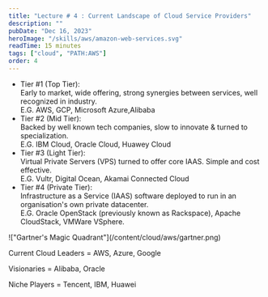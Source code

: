 ```yaml
---
title: "Lecture # 4 : Current Landscape of Cloud Service Providers"
description: ""
pubDate: "Dec 16, 2023"
heroImage: "/skills/aws/amazon-web-services.svg"
readTime: 15 minutes
tags: ["cloud", "PATH:AWS"]
order: 4
---
```



<ul class="list-disc pl-6">
	<li>
		Tier #1 (Top Tier): <br/>
        Early to market, wide offering, strong synergies between services, well recognized in industry. <br/>
        E.G. AWS, GCP, Microsoft Azure,Alibaba 
	</li>
	<li>
		Tier #2 (Mid Tier): <br/>
        Backed by well known tech companies, slow to innovate & turned to specialization. <br/>
        E.G. IBM Cloud, Oracle Cloud, Huawey Cloud
	</li>
	<li>
		Tier #3 (Light Tier): <br/>
        Virtual Private Servers (VPS) turned to offer core IAAS. Simple and cost effective. <br/>
        E.G. Vultr, Digital Ocean, Akamai Connected Cloud
	</li>
	<li>
		Tier #4 (Private Tier): <br/>
        Infrastructure as a Service (IAAS) software deployed to run in an organisation's own private datacenter. <br/>
        E.G. Oracle OpenStack (previously known as Rackspace), Apache CloudStack, VMWare VSphere.
	</li>
</ul>

<Section link="#" title="Gartner's Quadrant"></Section>
!["Gartner's Magic Quadrant"](/content/cloud/aws/gartner.png)


Current Cloud Leaders = AWS, Azure, Google

Visionaries = Alibaba, Oracle

Niche Players = Tencent, IBM, Huawei